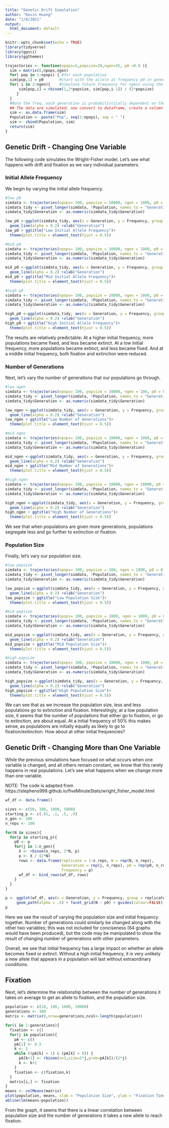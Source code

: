 ```yaml
---
title: "Genetic Drift Simulation"
author: "Kevin Huang"
date: "1/8/2021"
output:
  html_document: default
---
```


```r
knitr::opts_chunk$set(echo = TRUE)
library(tidyverse)
library(ggsci)
library(ggthemes)
```

```r
trajectories <- function(npops=5,popsize=20,ngen=55, p0 =0.9 ){
  sim = matrix(0,npops,ngen)
  for( pop in 1:npops) { #for each population
  sim[pop,1] = p0       #start with the allele at frequency p0 in generation 1  
  for( i in 2:ngen){    #Simulate future frequency for ngens using the binomial function
	  sim[pop,i] = rbinom(1,2*popsize, sim[pop,i-1]) / (2*popsize) 
     }
  }
  #Note the freq. each generation is probabilistically dependent on the frequency from the generation before
  ## The data are simulated; now convert to dataframe, create a column to label each population, and 
  sim <- as.data.frame(sim)
  Population <- paste("Pop", seq(1:npops), sep = " ")
  sim <- cbind(Population, sim)
  return(sim)
}
```

## Genetic Drift - Changing One Variable

The following code simulates the Wright-Fisher model. Let's see what happens with drift and fixation as we vary individual parameters.

### Initial Allele Frequency

We begin by varying the initial allele frequency. 
```r
#low p0
simdata <- trajectories(npops= 100, popsize = 10000, ngen = 1000, p0 = 0.1)
simdata_tidy <- pivot_longer(simdata, !Population, names_to = "Generation", names_prefix = "V", values_to = "Frequency")
simdata_tidy$Generation <- as.numeric(simdata_tidy$Generation)

low_p0 <-ggplot(simdata_tidy, aes(x = Generation, y = Frequency, group = Population)) +
  geom_line(alpha = 0.2) +xlab("Generation")
low_p0 + ggtitle("Low Initial Allele Frequency")+
  theme(plot.title = element_text(hjust = 0.5))

#mid p0
simdata <- trajectories(npops= 100, popsize = 10000, ngen = 1000, p0 = 0.5)
simdata_tidy <- pivot_longer(simdata, !Population, names_to = "Generation", names_prefix = "V", values_to = "Frequency")
simdata_tidy$Generation <- as.numeric(simdata_tidy$Generation)

mid_p0 <-ggplot(simdata_tidy, aes(x = Generation, y = Frequency, group = Population)) +
  geom_line(alpha = 0.2) +xlab("Generation")
mid_p0 + ggtitle("Mid Initial Allele Frequency")+
  theme(plot.title = element_text(hjust = 0.5))

#high p0
simdata <- trajectories(npops= 100, popsize = 10000, ngen = 1000, p0 = 0.9)
simdata_tidy <- pivot_longer(simdata, !Population, names_to = "Generation", names_prefix = "V", values_to = "Frequency")
simdata_tidy$Generation <- as.numeric(simdata_tidy$Generation)

high_p0 <-ggplot(simdata_tidy, aes(x = Generation, y = Frequency, group = Population)) +
  geom_line(alpha = 0.2) +xlab("Generation")
high_p0 + ggtitle("High Initial Allele Frequency")+
  theme(plot.title = element_text(hjust = 0.5))
```
The results are relatively predictable: At a higher initial frequency, more populations became fixed, and less became extinct. At a low initial frequency, more populations became extinct, and less became fixed. And at a middle initial frequency, both fixation and extinction were reduced. 

### Number of Generations
Next, let's vary the number of generations that our populations go through. 
```r
#low ngen
simdata <- trajectories(npops= 100, popsize = 10000, ngen = 100, p0 = 0.5)
simdata_tidy <- pivot_longer(simdata, !Population, names_to = "Generation", names_prefix = "V", values_to = "Frequency")
simdata_tidy$Generation <- as.numeric(simdata_tidy$Generation)

low_ngen <-ggplot(simdata_tidy, aes(x = Generation, y = Frequency, group = Population)) +
  geom_line(alpha = 0.2) +xlab("Generation")
low_ngen + ggtitle("Low Number of Generations")+
  theme(plot.title = element_text(hjust = 0.5))

#mid ngen
simdata <- trajectories(npops= 100, popsize = 10000, ngen = 1000, p0 = 0.5)
simdata_tidy <- pivot_longer(simdata, !Population, names_to = "Generation", names_prefix = "V", values_to = "Frequency")
simdata_tidy$Generation <- as.numeric(simdata_tidy$Generation)

mid_ngen <-ggplot(simdata_tidy, aes(x = Generation, y = Frequency, group = Population)) +
  geom_line(alpha = 0.2) +xlab("Generation")
mid_ngen + ggtitle("Mid Number of Generations")+
  theme(plot.title = element_text(hjust = 0.5))

#high ngen
simdata <- trajectories(npops= 100, popsize = 10000, ngen = 10000, p0 = 0.5)
simdata_tidy <- pivot_longer(simdata, !Population, names_to = "Generation", names_prefix = "V", values_to = "Frequency")
simdata_tidy$Generation <- as.numeric(simdata_tidy$Generation)

high_ngen <-ggplot(simdata_tidy, aes(x = Generation, y = Frequency, group = Population)) +
  geom_line(alpha = 0.2) +xlab("Generation")
high_ngen + ggtitle("High Number of Generations")+
  theme(plot.title = element_text(hjust = 0.5))
```
We see that when populations are given more generations, populations segregate less and go further to extinction or fixation. 

### Population Size
Finally, let's vary our population size.
```r
#low popsize
simdata <- trajectories(npops= 100, popsize = 100, ngen = 1000, p0 = 0.5)
simdata_tidy <- pivot_longer(simdata, !Population, names_to = "Generation", names_prefix = "V", values_to = "Frequency")
simdata_tidy$Generation <- as.numeric(simdata_tidy$Generation)

low_popsize <-ggplot(simdata_tidy, aes(x = Generation, y = Frequency, group = Population)) +
  geom_line(alpha = 0.2) +xlab("Generation")
low_popsize + ggtitle("Low Population Size")+
  theme(plot.title = element_text(hjust = 0.5))

#mid popsize
simdata <- trajectories(npops= 100, popsize = 1000, ngen = 1000, p0 = 0.5)
simdata_tidy <- pivot_longer(simdata, !Population, names_to = "Generation", names_prefix = "V", values_to = "Frequency")
simdata_tidy$Generation <- as.numeric(simdata_tidy$Generation)

mid_popsize <-ggplot(simdata_tidy, aes(x = Generation, y = Frequency, group = Population)) +
  geom_line(alpha = 0.2) +xlab("Generation")
mid_popsize + ggtitle("Mid Population Size")+
  theme(plot.title = element_text(hjust = 0.5))

#high popsize
simdata <- trajectories(npops= 100, popsize = 10000, ngen = 1000, p0 = 0.5)
simdata_tidy <- pivot_longer(simdata, !Population, names_to = "Generation", names_prefix = "V", values_to = "Frequency")
simdata_tidy$Generation <- as.numeric(simdata_tidy$Generation)

high_popsize <-ggplot(simdata_tidy, aes(x = Generation, y = Frequency, group = Population)) +
  geom_line(alpha = 0.2) +xlab("Generation")
high_popsize + ggtitle("High Population Size")+
  theme(plot.title = element_text(hjust = 0.5))
```
We can see that as we increase the population size, less and less populations go to extinction and fixation. Interestingly, at a low population size, it seems that the number of populations that either go to fixation, or go to extinction, are about equal. At a initial frequency of 50% this makes sense, as populations are initially equally as likely to go to fixation/extinction. How about at other initial frequencies?

## Genetic Drift - Changing More than One Variable 

While the previous simulations have focused on what occurs when one variable is changed, and all others remain constant, we know that this rarely happens in real populations. Let's see what happens when we change more than one variable. 

NOTE: The code is adapted from https://stephens999.github.io/fiveMinuteStats/wright_fisher_model.html

```r
wf_df <- data.frame()

sizes <- c(50, 100, 1000, 5000)
starting_p <- c(.01, .1, .5, .9)
n_gen <- 100
n_reps <- 100

for(N in sizes){
  for(p in starting_p){
    p0 <- p
    for(j in 1:n_gen){
      X <- rbinom(n_reps, 2*N, p)
      p <- X / (2*N)
      rows <- data.frame(replicate = 1:n_reps, N = rep(N, n_reps), 
                         Generation = rep(j, n_reps), p0 = rep(p0, n_reps), 
                         Frequency = p)
      wf_df <- bind_rows(wf_df, rows)
    }
  }
}

p <- ggplot(wf_df, aes(x = Generation, y = Frequency, group = replicate)) +
     geom_path(alpha = .5) + facet_grid(N ~ p0) + guides(colour=FALSE)
p
```
Here we see the result of varying the population size and initial frequency together. Number of generations could similarly be changed along with the other two variables; this was not included for conciseness (64 graphs would have been produced), but the code may be manipulated to show the result of changing number of generations with other parameters. 

Overall, we see that initial frequency has a large impact on whether an allele becomes fixed or extinct. Without a high initial frequency, it is very unlikely a new allele that appears in a population will last without extraordinary conditions. 

## Fixation

Next, let's determine the relationship between the number of generations it takes on average to get an allele to fixation, and the population size. 
```r
population <- c(10, 100, 1000, 10000)
generations <- 100
matrix <- matrix(0,nrow=generations,ncol<-length(population))

for(i in 1:generations){
  fixation <- c()
  for(j in population){
    pA <- c()
    pA[1] <- 0.5
    k <- 1
    while ((pA[k] < 1) & (pA[k] > 0)) {
      pA[k+1] <- rbinom(n=1,size=2*j,prob=pA[k])/(2*j)
      k <- k+1
    }
    fixation <- c(fixation,k)
  }
  matrix[i,] <- fixation
}
means <- colMeans(matrix)
plot(population, means, xlab = "Population Size", ylab = "Fixation Time")
abline(lm(means~population))
```
From the graph, it seems that there is a linear correlation between population size and the number of generations it takes a new allele to reach fixation. 